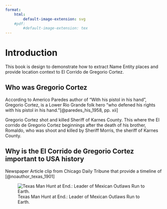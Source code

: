 ```yaml
---
format: 
    html: 
        default-image-extension: svg
    #pdf: 
        #default-image-extension: tex
---
```


# Introduction {.unnumbered}

This book is design to demonstrate how to extract Name Entity places and provide location context to El Corrido de Gregorio Cortez.  

## Who was Gregorio Cortez

According to Americo Paredes author of "With his pistol in his hand", Gregorio Cortez, is a Lower Rio Grande folk hero "who defened his rights with his pistol in his hand."[@paredes_his_1958, pp. xii] 

Gregorio Cortez shot and killed Sheriff of Karnes County. This where the El corrido de Gregorio Cortez beginnings after the death of his brother, Romaldo, who was shoot and killed by Sheriff Morris, the sheriff of Karnes County. 

## Why is the El Corrido de Gregorio Cortez important to USA history


Newspaper Article clip from Chicago Daily Tribune that provide a timeline of [@noauthor_texas_1901]

![Texas Man Hunt at End.: Leader of Mexican Outlaws Run to Earth.](images\Texas Man Hunt at End Chicago Daily Tribune.png){#noauthor_texas_1901}

